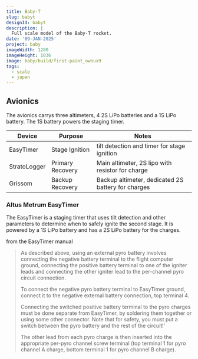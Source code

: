 ```yaml
---
title: Baby-T
slug: babyt
designId: babyt
description: |
  Full scale model of the Baby-T rocket.
date: '09-JAN-2025'
project: baby
imageWidth: 1280
imageHeight: 1036
image: baby/build/first-paint_owoux9
tags:
  - scale
  - japan
---
```


## Avionics

The avionics carrys three altimeters, 4 2S LiPo batteries and a 1S LiPo battery. The 1S battery powers the staging timer.

| Device       | Purpose          | Notes                                              |
| ------------ | ---------------- | -------------------------------------------------- |
| EasyTimer    | Stage Ignition   | tilt detection and timer for stage ignition        |
| StratoLogger | Primary Recovery | Main altimeter, 2S lipo with resistor for charge   |
| Grissom      | Backup Recovery  | Backup altimeter, dedicated 2S battery for charges |

### Altus Metrum EasyTimer

The EasyTimer is a staging timer that uses tilt detection and other parameters to determine when to safely ignite the second stage. It is powered by a 1S LiPo battery and has a 2S LiPo battery for the charges.

from the EasyTimer manual

> As described above, using an external pyro battery involves connecting the negative battery terminal to the flight computer ground, connecting the positive battery terminal to one of the igniter leads and connecting the other igniter lead to the per-channel pyro circuit connection.
>
> To connect the negative pyro battery terminal to EasyTimer ground, connect it to the negative external battery connection, top terminal 4.
>
> Connecting the switched positive battery terminal to the pyro charges must be done separate from EasyTimer, by soldering them together or using some other connector. Note that for safety, you must put a switch between the pyro battery and the rest of the circuit!'
>
> The other lead from each pyro charge is then inserted into the appropriate per-pyro channel screw terminal (top terminal 1 for pyro channel A charge, bottom terminal 1 for pyro channel B charge).
